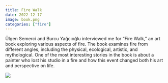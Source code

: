 ```yaml
---
title: Fire Walk
date: 2022-12-17
image: book.png
categories: ["fire"]
---
```


Ülgen Semerci and Burcu Yağcıoğlu interviewed me for "Fire Walk," an art book exploring various aspects of fire. The book examines fire from different angles, including the physical, ecological, artistic, and mythological. One of the most interesting stories in the book is about a painter who lost his studio in a fire and how this event changed both his art and perspective on life.

![](book.png)
